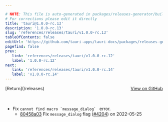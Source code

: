 ```yaml
---

# NOTE: This file is auto-generated in packages/releases-generator/build.ts
# For corrections please edit it directly
title: 'tauri@1.0.0-rc.13'
description: '1.0.0-rc.13'
slug: 'references/releases/tauri/v1.0.0-rc.13'
tableOfContents: false
editUrl: 'https://github.com/tauri-apps/tauri-docs/packages/releases-generator/build.ts'
pagefind: false
prev:
   link: 'references/releases/tauri/v1.0.0-rc.12'
   label: '1.0.0-rc.12'
next:
   link: 'references/releases/tauri/v1.0.0-rc.14'
   label: 'v1.0.0-rc.14'
---
```


			

<ReleaseSidebar slug="references/releases/tauri"  packageName="tauri" />

<div style="margin-bottom:3rem; display: flex; justify-content: space-between; align-items: center"><span>[Return](/releases)</span><span><a href="https://github.com/tauri-apps/tauri/releases/tag/tauri-v1.0.0-rc.13">View on GitHub</a></span></div>

- Fix `` cannot find macro `message_dialog`  `` error.
  - [80458a03](https://www.github.com/tauri-apps/tauri/commit/80458a031b15c83019f11a6c222a2993e16d5dc3) Fix `message_dialog` flag ([#4204](https://www.github.com/tauri-apps/tauri/pull/4204)) on 2022-05-25

